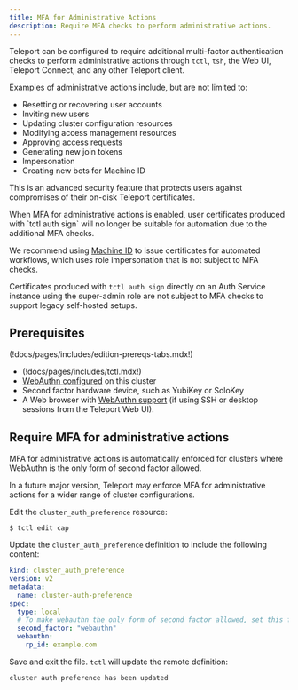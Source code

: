 ```yaml
---
title: MFA for Administrative Actions
description: Require MFA checks to perform administrative actions.
---
```


Teleport can be configured to require additional multi-factor authentication
checks to perform administrative actions through `tctl`, `tsh`, the Web UI,
Teleport Connect, and any other Teleport client.

Examples of administrative actions include, but are not limited to:

- Resetting or recovering user accounts
- Inviting new users
- Updating cluster configuration resources
- Modifying access management resources
- Approving access requests
- Generating new join tokens
- Impersonation
- Creating new bots for Machine ID

This is an advanced security feature that protects users against compromises of
their on-disk Teleport certificates.

<Admonition type="warning">
  When MFA for administrative actions is enabled, user certificates produced
  with `tctl auth sign` will no longer be suitable for automation due to the
  additional MFA checks.

  We recommend using [Machine ID](../../../enroll-resources/machine-id/getting-started.mdx) to
  issue certificates for automated workflows, which uses role impersonation
  that is not subject to MFA checks.

  Certificates produced with `tctl auth sign` directly on an Auth Service
  instance using the super-admin role are not subject to MFA checks to support
  legacy self-hosted setups.
</Admonition>

## Prerequisites

(!docs/pages/includes/edition-prereqs-tabs.mdx!)

- (!docs/pages/includes/tctl.mdx!)
- [WebAuthn configured](webauthn.mdx) on this cluster
- Second factor hardware device, such as YubiKey or SoloKey
- A Web browser with [WebAuthn support](
  https://developers.yubico.com/WebAuthn/WebAuthn_Browser_Support/) (if using
  SSH or desktop sessions from the Teleport Web UI).

## Require MFA for administrative actions

MFA for administrative actions is automatically enforced for clusters where
WebAuthn is the only form of second factor allowed.

<Admonition type="note">
  In a future major version, Teleport may enforce MFA for administrative actions
  for a wider range of cluster configurations.
</Admonition>

Edit the `cluster_auth_preference` resource:

```code
$ tctl edit cap
```

Update the `cluster_auth_preference` definition to include the following content:

```yaml
kind: cluster_auth_preference
version: v2
metadata:
  name: cluster-auth-preference
spec:
  type: local
  # To make webauthn the only form of second factor allowed, set this field to 'webauthn'.
  second_factor: "webauthn"
  webauthn:
    rp_id: example.com
```

Save and exit the file. `tctl` will update the remote definition:

```text
cluster auth preference has been updated
```


